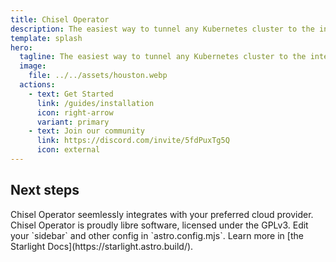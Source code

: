 ```yaml
---
title: Chisel Operator
description: The easiest way to tunnel any Kubernetes cluster to the internet.
template: splash
hero:
  tagline: The easiest way to tunnel any Kubernetes cluster to the internet.
  image:
    file: ../../assets/houston.webp
  actions:
    - text: Get Started
      link: /guides/installation
      icon: right-arrow
      variant: primary
    - text: Join our community
      link: https://discord.com/invite/5fdPuxTg5Q
      icon: external
---
```



## Next steps

<CardGrid stagger>
  <Card title="Cloud Integration" icon="pencil">
    Chisel Operator seemlessly integrates with your preferred cloud provider.
  </Card>
  <Card title="Libre" icon="add-document">
    Chisel Operator is proudly libre software, licensed under the GPLv3.
  </Card>
  <Card title="Seamless" icon="setting">
    Edit your `sidebar` and other config in `astro.config.mjs`.
  </Card>
  <Card title="Anywhere" icon="open-book">
    Learn more in [the Starlight Docs](https://starlight.astro.build/).
  </Card>
</CardGrid>
